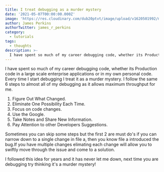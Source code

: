 ```yaml
---
title: I treat debugging as a murder mystery
date: '2021-05-07T00:00:00.000Z'
image: 'https://res.cloudinary.com/dub20ptvt/image/upload/v1620501992/murder-mystery_tmmku1.jpg'
author: James Perkins
authorTwitter: james_r_perkins
category:
  - tutorials
tags:
  - thoughts
description: >-
  I have spent so much of my career debugging code, whether its Production code in a large scale enterprise applications or in my own personal code. Every time I start debugging I treat it as a murder mystery.
---
```




I have spent so much of my career debugging code, whether its Production code in a large scale enterprise applications or in my own personal code. Every time I start debugging I treat it as a murder mystery. I follow the same 6 steps to almost all of my debugging as it allows maximum throughput for me.

1. Figure Out What Changed.
2. Eliminate One Possibility Each Time.
3. Focus on code changes.
4. Use the Google.
5. Take Notes and Share New Information.
6. Pay Attention to other Developers Suggestions.

Sometimes you can skip some steps but the first 2 are must do's if you can narrow down to a single change in file a, then you know file a introduced the bug.If you have multiple changes elimating each change will allow you to swiftly move through the issue and come to a solution.

I followed this idea for years and it has never let me down, next time you are debugging try thinking it's a murder mystery!